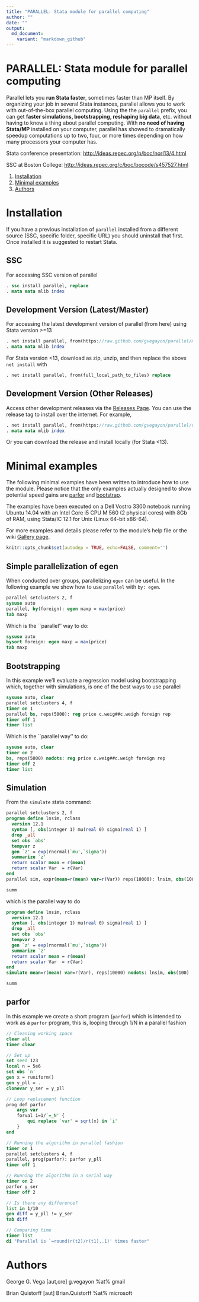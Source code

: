 ```yaml
---
title: "PARALLEL: Stata module for parallel computing"
author: ""
date: ""
output: 
  md_document:
    variant: "markdown_github"
---
```


# PARALLEL: Stata module for parallel computing

Parallel lets you **run Stata faster**, sometimes faster than MP itself. By organizing your job in several Stata instances, parallel allows you to work with out-of-the-box parallel computing. Using the the `parallel` prefix, you can get **faster simulations, bootstrapping, reshaping big data**, etc. without having to know a thing about parallel computing. With **no need of having Stata/MP** installed on your computer, parallel has showed to dramatically speedup computations up to two, four, or more times depending on how many processors your computer has.

Stata conference presentation: <http://ideas.repec.org/p/boc/norl13/4.html>

SSC at Boston College: <http://ideas.repec.org/c/boc/bocode/s457527.html>

1. [Installation](#installation)
2. [Minimal examples](#minimal-examples)
2. [Authors](#authors)

Installation {#installation}
=======

If you have a previous installation of `parallel` installed from a different source (SSC, specific folder, specific URL) you should uninstall that first. Once installed it is suggested to restart Stata. 

SSC
---

For accessing SSC version of parallel

``` stata
. ssc install parallel, replace
. mata mata mlib index
```

Development Version (Latest/Master)
--------------------------

For accessing the latest development version of parallel (from here) using Stata version \>=13

``` stata
. net install parallel, from(https://raw.github.com/gvegayon/parallel/master/) replace
. mata mata mlib index
```

For Stata version \<13, download as zip, unzip, and then replace the above `net install` with

``` stata
. net install parallel, from(full_local_path_to_files) replace
```

Development Version (Other Releases)
------------------------------------

Access other development releases via the [Releases Page](https://github.com/gvegayon/parallel/releases). You can use the release tag to install over the internet. For example,

``` stata
. net install parallel, from(https://raw.github.com/gvegayon/parallel/v1.15.8.19/) replace
. mata mata mlib index
```

Or you can download the release and install locally (for Stata \<13).

Minimal examples {#minimal-examples}
===============

The following minimal examples have been written to introduce how to use the module. Please notice that the only examples actually designed to show potential speed gains are [parfor](#parfor) and [bootstrap](#bootstraping).

The examples have been executed on a Dell Vostro 3300 notebook running Ubuntu 14.04 with an Intel Core i5 CPU M 560 (2 physical cores) with 8Gb of RAM, using Stata/IC 12.1 for Unix (Linux 64-bit x86-64).

For more examples and details please refer to the module's help file or the wiki [Gallery page](https://github.com/gvegayon/parallel/wiki/Gallery).

```r
knitr::opts_chunk$set(autodep = TRUE, echo=FALSE, comment='')
```

## Simple parallelization of egen

When conducted over groups, parallelizing `egen` can be useful. In the following example we show how to use `parallel` with `by: egen`.

```stata
parallel setclusters 2, f
sysuse auto
parallel, by(foreign): egen maxp = max(price)
tab maxp
```

Which is the ``parallel'' way to do:

```stata
sysuse auto
bysort foreign: egen maxp = max(price)
tab maxp
```


## Bootstrapping {#examples-bootstrap}

In this example we'll evaluate a regression model using bootstrapping which, together with simulations, is one of the best ways to use parallel

```stata
sysuse auto, clear
parallel setclusters 4, f
timer on 1
parallel bs, reps(5000): reg price c.weig##c.weigh foreign rep
timer off 1
timer list
```

Which is the ``parallel way'' to do:

```stata
sysuse auto, clear
timer on 2
bs, reps(5000) nodots: reg price c.weig##c.weigh foreign rep
timer off 2
timer list
```


## Simulation

From the `simulate` stata command:

```stata
parallel setclusters 2, f
program define lnsim, rclass
  version 12.1
  syntax [, obs(integer 1) mu(real 0) sigma(real 1) ]
  drop _all
  set obs `obs'
  tempvar z
  gen `z' = exp(rnormal(`mu',`sigma'))
  summarize `z'
  return scalar mean = r(mean)
  return scalar Var  = r(Var)
end
parallel sim, expr(mean=r(mean) var=r(Var)) reps(10000): lnsim, obs(100)

summ
```

which is the parallel way to do

```stata
program define lnsim, rclass
  version 12.1
  syntax [, obs(integer 1) mu(real 0) sigma(real 1) ]
  drop _all
  set obs `obs'
  tempvar z
  gen `z' = exp(rnormal(`mu',`sigma'))
  summarize `z'
  return scalar mean = r(mean)
  return scalar Var  = r(Var)
end
simulate mean=r(mean) var=r(Var), reps(10000) nodots: lnsim, obs(100)

summ
```

## parfor {#examples-parfor}

In this example we create a short program (`parfor`) which is intended to work as a `parfor` program, this is, looping through 1/N in a parallel fashion

```stata
// Cleaning working space
clear all
timer clear

// Set up
set seed 123
local n = 5e6
set obs `n'
gen x = runiform()
gen y_pll = .
clonevar y_ser = y_pll

// Loop replacement function
prog def parfor
	args var
	forval i=1/`=_N' {
		qui replace `var' = sqrt(x) in `i'
	}
end

// Running the algorithm in parallel fashion
timer on 1
parallel setclusters 4, f
parallel, prog(parfor): parfor y_pll
timer off 1

// Running the algorithm in a serial way
timer on 2
parfor y_ser
timer off 2

// Is there any difference?
list in 1/10
gen diff = y_pll != y_ser
tab diff

// Comparing time
timer list
di "Parallel is `=round(r(t2)/r(t1),.1)' times faster"

```


Authors {#authors}
======
George G. Vega [aut,cre]
g.vegayon %at% gmail

Brian Quistorff [aut]
Brian.Quistorff %at% microsoft



